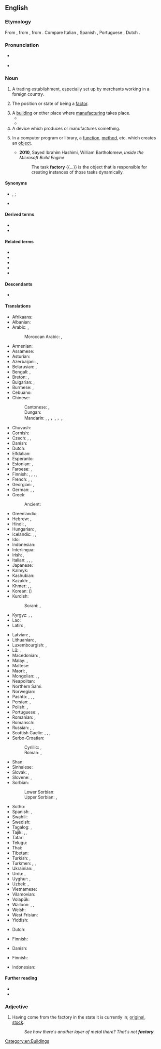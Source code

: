 ==English==

===Etymology===
{{PIE root|en|dʰeh₁}}
From {{etyl|frm|en}} {{m|frm|factorie}}, from {{etyl|ML.|en}} {{m|la|factoria}}, from {{etyl|la|en}} {{m|la|factor}}. Compare Italian {{m|it|fattoria}}, Spanish {{m|es|factoría}}, Portuguese {{m|pt|feitoria}}, Dutch {{m|nl|factorij}}.

===Pronunciation===
* {{a|RP}} {{IPA|/ˈfæktəɹi/|/ˈfæktɹi/|lang=en}}
* {{audio|En-uk-factory.ogg|Audio (UK)|lang=en}}

===Noun===
{{en-noun|factories}}

# {{lb|en|obsolete}} A trading establishment, especially set up by merchants working in a foreign country.
# {{lb|en|now|_|rare}} The position or state of being a [[factor]].
# A [[building]] or other place where [[manufacture|manufacturing]] takes place.
#* {{quote-book|lang=en|year=1918|author={{w|W. B. Maxwell}}|chapter=7
|title=[http://openlibrary.org/works/OL1097634W The Mirror and the Lamp]
|passage=[…] St. Bede's at this period of its history was perhaps the poorest and most miserable parish in the East End of London. Close-packed, crushed by the buttressed height of the railway viaduct, rendered airless by huge walls of '''factories''', it at once banished lively interest from a stranger's mind and left only a dull oppression of the spirit.}}
#* {{quote-book|lang=en|year=1963|author={{w|Margery Allingham}}|title={{w|The China Governess}}
|chapter=7|url=http://openlibrary.org/works/OL2004261W
|passage=The highway to the East Coast which ran through the borough of Ebbfield had always been a main road and even now, despite the vast garages, the pylons and the gaily painted '''factory''' glasshouses which had sprung up beside it, there still remained an occasional trace of past cultures.}}
# A device which produces or manufactures something.
# {{lb|en|programming}} In a computer program or library, a [[function]], [[method]], etc. which creates an [[object]].
#* '''2010''', Sayed Ibrahim Hashimi, William Bartholomew, ''Inside the Microsoft Build Engine''
#*: The task '''factory''' {{...}} is the object that is responsible for creating instances of those tasks dynamically.

====Synonyms====
* {{sense|building(s) used for trading or storage of trade goods}} {{l|en|trading post}}, {{l|en|tradepost}}; {{l|en|fondaco}} {{qualifier|Italian contexts}}
* {{sense|building(s) used for manufacturing}} {{l|en|manufactory}}

====Derived terms====
* {{l|en|factory reset}}
* {{l|en|factory ship}}

====Related terms====
* {{l|en|fact}}
* {{l|en|faction}}
* {{l|en|factor}}
* {{l|en|factorial}}
* {{l|en|fashion}}

====Descendants====
* {{desc|tpi|faktori}}

====Translations====
{{trans-top|manufacturing place}}
* Afrikaans: {{t|af|fabriek}}
* Albanian: {{t+|sq|fabrikë|f}}
* Arabic: {{t|ar|مَصْنَع|m}}, {{t|ar|مَعْمَل|m}}
*: Moroccan Arabic: {{t|ary|لُزين|m|tr=lŭzīn}}, {{t|ary|معمل|m|tr=məʿməl}}
* Armenian: {{t+|hy|գործարան}}
* Assamese: {{t|as|কাৰখানা}}
* Asturian: {{t|ast|fábrica|f}}
* Azerbaijani: {{t|az|fabrika}}, {{t+|az|zavod}}
* Belarusian: {{t|be|фа́брыка|f}}, {{t|be|заво́д|m}}
* Bengali: {{t|bn|কারখানা|sc=Beng}}, {{t|bn|ফ্যাক্টরী|sc=Beng}}
* Breton: {{t+|br|labouradeg|f}}, {{t|br|greanti|m}}
* Bulgarian: {{t+|bg|фа́брика|f}}, {{t+|bg|заво́д|m}}
* Burmese: {{t|my|စက်ရုံ}}, {{t+|my|အလုပ်ရုံ}}
* Cebuano: {{t|ceb|planta}}
* Chinese:
*: Cantonese: {{t|yue|廠|tr=cong2}}, {{t|yue|工廠|tr=gung1 cong2}}
*: Dungan: {{t|dng|гунчон}}
*: Mandarin: {{t+|cmn|厰|sc=Hani}}, {{t+|cmn|廠|sc=Hani}}, {{t+|cmn|厂|tr=chǎng|sc=Hani}}，{{t+|cmn|工廠|sc=Hani}}, {{t+|cmn|工厂|tr=gōngchǎng|sc=Hani}}，{{t+|cmn|廠家|sc=Hani}}, {{t+|cmn|厂家|tr=chǎngjiā|sc=Hani}}
* Chuvash: {{t|cv|хапрӑк|alt=хапрăк}}
* Cornish: {{t|kw|gweythva|f}}
* Czech: {{t+|cs|továrna|f}}, {{t|cs|fabrika|f}}, {{t+|cs|závod|m}}
* Danish: {{t+|da|fabrik|c}}
* Dutch: {{t+|nl|fabriek|f}}
* Elfdalian: {{t|ovd|fabrik|m}}
* Esperanto: {{t|eo|fabriko}}
* Estonian: {{t|et|tehas}}, {{t|et|vabrik}}
* Faroese: {{t|fo|verksmiðja|f}}, {{t|fo|virki|n}}
* Finnish: {{t+|fi|tehdas}}, {{t+|fi|laitos}}, {{t|fi|tehdaslaitos}}, {{t+|fi|tuotantolaitos}}, {{t+|fi|teollisuuslaitos}}
* French: {{t+|fr|usine|f}}, {{t+|fr|fabrique|f}}, {{t+|fr|manufacture|f}}
* Georgian: {{t|ka|ქარხანა|sc=Geor}}, {{t+|ka|ფაბრიკა|sc=Geor}}
* German: {{t+|de|Fabrik|f}}, {{t+|de|Manufaktur|f}}, {{t+|de|Werk|n}}
* Greek: {{t+|el|εργοστάσιο|n}}
*: Ancient: {{t|grc|ἐργαστήριον|n}}
* Greenlandic: {{t|kl|fabrikki}}
* Hebrew: {{t+|he|מִפְעָל|tr=mif’ál|m}}, {{t|he|בֵּית חֲרֹשֶׁת|m|tr=béit-kharóshet|sc=Hebr}}
* Hindi: {{t|hi|कारख़ाना|m|sc=Deva}}, {{t|hi|फ़ैक्टरी|f|sc=Deva}}
* Hungarian: {{t+|hu|gyár}}, {{t+|hu|üzem}}
* Icelandic: {{t+|is|verksmiðja|f}}, {{t+|is|smiðja|f}}, {{t|is|fabrikka|f}} {{qualifier|rare}}
* Ido: {{t+|io|fabrikerio}}
* Indonesian: {{t+|id|pabrik}}
* Interlingua: {{t|ia|fabrica}}
* Irish: {{t|ga|mhonarcha}}, {{t+|ga|monarcha|f}}
* Italian: {{t+|it|fabbrica|f}}, {{t+|it|impianto|m}}, {{t+|it|manifattura|f}}, {{t+|it|stabilimento|m}}
* Japanese: {{t+|ja|工場|tr=こうじょう, kōjō|sc=Jpan}}
* Kalmyk: {{t|xal|фабрик}}
* Kashubian: {{t|csb|fabrika|f}}
* Kazakh: {{t|kk|зауыт}}, {{t+|kk|фабрика}}
* Khmer: {{t+|km|រោងចក្រ}}, {{t+|km|កម្មន្តសាល}}, {{t|km|ការណដ្ឋាន}}
* Korean: {{t+|ko|공장}} ({{t+|ko|工場}})
* Kurdish:
*: Sorani: {{t+|ku|کارگه‌|sc=ku-Arab}}, {{t+|ku|کارخانه‌|sc=ku-Arab}}
* Kyrgyz: {{t+|ky|фабрика}}, {{t+|ky|завод}}, {{t+|ky|зоот}}
* Lao: {{t+|lo|ໂຮງງານ}}
* Latin: {{t|la|opificīna|f}}, {{t|la|officīna|f}}
{{trans-mid}}
* Latvian: {{t|lv|rūpnīca|f}}, {{t|lv|fabrika|f}}
* Lithuanian: {{t|lt|gamykla|f}}, {{t+|lt|fabrikas|m}}
* Luxembourgish: {{t+|lb|Fabréck|f}}, {{t|lb|Fabrik|f}}
* Lü: {{t|khb|ᦷᦣᧂᦈᧅ}}, {{t|khb|ᦷᦣᧂᦉᦱᧂᧉᦵᦆᦲᧂᧈ}}
* Macedonian: {{t|mk|фабрика|f}}, {{t|mk|погон|m}}
* Malay: {{t|ms|kilang}}, {{t|ms|pabrik}}
* Maltese: {{t|mt|fabbrika|f}}
* Maori: {{t|mi|wheketere}}, {{t|mi|wharemahi}}
* Mongolian: {{t|mn|үйлдвэрийн газар}}, {{t+|mn|завод}}, {{t+|mn|үйлдвэр|sc=Cyrl}}
* Neapolitan: {{t|nap|fràveca|f}}
* Northern Sami: {{t|se|fabrihkka}}
* Norwegian: {{t+|no|fabrikk|m}}
* Pashto: {{t+|ps|کارخانه|f|tr=kārxāná}}, {{t+|ps|فابريکه|f|tr=fābriká}}, {{t|ps|منډاو|m|tr=manḍãw}}, {{t|ps|کارګاه|m|tr=kārgãh}}
* Persian: {{t+|fa|کارخانه|tr=kârxâne}}, {{t|fa|فابریکه|tr=fâbrike|sc=fa-Arab}}
* Polish: {{t+|pl|fabryka|f}}, {{t+|pl|zakład|m}}
* Portuguese: {{t+|pt|fábrica|f}}, {{t+|pt|usina|f}}
* Romanian: {{t+|ro|fabrică|f}}, {{t+|ro|uzină|f}}
* Romansch: {{t|rm|fabrica|f}}
* Russian: {{t+|ru|фа́брика|f}}, {{t+|ru|заво́д|m}}, {{t+|ru|комбина́т|m}}
* Scottish Gaelic: {{t|gd|taigh-oibre|m}}, {{t|gd|taigh-gnìomhachais|m}}, {{t|gd|taigh-ceàirde|m}}, {{t|gd|taigh-tionnsgain|m}}
* Serbo-Croatian:
*: Cyrillic: {{t|sh|фабрика|f|sc=Cyrl}}, {{t|sh|творница|f|sc=Cyrl}}
*: Roman: {{t+|sh|fabrika|f}}, {{t+|sh|tvornica|f}}
* Shan: {{t|shn|ႁူင်းၸၢၵ်ႈ}}
* Sinhalese: {{t|si|පැක්ටරි}}
* Slovak: {{t|sk|továreň|f}}, {{t+|sk|fabrika|f}}
* Slovene: {{t+|sl|tovarna|f}}, {{t|sl|fabrika|f}}
* Sorbian:
*: Lower Sorbian: {{t|dsb|fabrika|f}}
*: Upper Sorbian: {{t|hsb|fabrika|f}}, {{t|hsb|twornja|f}}
* Sotho: {{t|st|faboriki}}
* Spanish: {{t+|es|fábrica|f}}, {{t+|es|planta|f}}
* Swahili: {{t+|sw|karakana}}
* Swedish: {{t+|sv|fabrik|c}}
* Tagalog: {{t|tl|pabrika}}, {{t|tl|pagawaan}}
* Tajik: {{t|tg|корхона}}, {{t|tg|завод|sc=Cyrl}}, {{t|tg|фабрика|sc=Cyrl}}
* Tatar: {{t|tt|фабрика}}
* Telugu: {{t|te|కర్మాగారం}}
* Thai: {{t+|th|โรงงาน}}
* Tibetan: {{t|bo|བཟོ་གྲྭ}}
* Turkish: {{t+|tr|fabrika}}, {{t+|tr|tesis}}
* Turkmen: {{t|tk|fabrika}}, {{t|tk|fabrik}}, {{t+|tk|zawod}}
* Ukrainian: {{t|uk|фа́брика|f}}, {{t+|uk|заво́д|m}}
* Urdu: {{t|ur|کارخانہ|m|tr=kārkhānā|sc=ur-Arab}}, {{t|ur|فیکٹری|f|tr=faikṭarī|sc=ur-Arab}}
* Uyghur: {{t|ug|فابرىكا}}, {{t|ug|زاۋۇت}}
* Uzbek: {{t+|uz|zavod}}, {{t+|uz|fabrika}}
* Vietnamese: {{t+|vi|nhà máy}}
* Vilamovian: {{t|wym|fabryk}}
* Volapük: {{t+|vo|fabrik}}
* Walloon: {{t+|wa|oujhene|f}}, {{t|wa|fabrike|f}}, {{t+|wa|ovroe|m}}
* Welsh: {{t+|cy|ffatri|f}}
* West Frisian: {{t+|fy|fabryk|n}}
* Yiddish: {{t|yi|פֿאַבריק|f}}
{{trans-bottom}}

{{trans-top|producing device}}
* Dutch: {{t+|nl|fabriek|f}}
{{trans-mid}}
* Finnish: {{t+|fi|tehdas}}
{{trans-bottom}}

{{trans-top|colonial-era trading post operated by merchants in a foreign port}}
* Danish: {{t|da|faktori|n}}
{{trans-mid}}
{{trans-bottom}}

{{trans-top|in computing, a function or method that creates objects}}
* Finnish: {{t+|fi|tehdas}}
{{trans-mid}}
{{trans-bottom}}

{{checktrans-top}}
* Indonesian: {{t+check|id|pabrik}}
{{trans-mid}}
{{trans-bottom}}

====Further reading====
* {{R:Webster 1913}}
* {{R:Century 1911}}

===Adjective===
{{en-adj|-}}

# {{lb|en|colloquial|of a configuration, part, etc.}} Having come from the factory in the state it is currently in; [[original]], [[stock]].
#: ''See how there's another layer of metal there? That's not '''factory'''.''

[[Category:en:Buildings]]